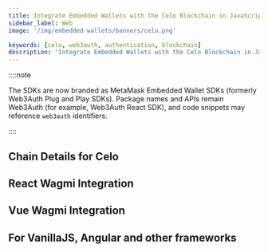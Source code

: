 ```yaml
---
title: Integrate Embedded Wallets with the Celo Blockchain in JavaScript
sidebar_label: Web
image: '/img/embedded-wallets/banners/celo.png'

keywords: [celo, web3auth, authentication, blockchain]
description: 'Integrate Embedded Wallets with the Celo Blockchain in JavaScript | Embedded Wallets'
---
```



<SEO
  title="Integrate Embedded Wallets with the Celo Blockchain in JavaScript"
  description="Integrate Embedded Wallets with the Celo Blockchain in JavaScript | Embedded Wallets"
  image="https://docs.metamask.io/img/embedded-wallets/banners/celo.png"
  slug="/embedded-wallets/connect-blockchain/evm/celo/web"
/>

::::note

The SDKs are now branded as MetaMask Embedded Wallet SDKs (formerly Web3Auth Plug and Play SDKs). Package names and APIs remain Web3Auth (for example, Web3Auth React SDK), and code snippets may reference `web3auth` identifiers.

::::

## Chain Details for Celo

<ChainDetailsCelo />

## React Wagmi Integration

<ReactWagmiIntegration />

## Vue Wagmi Integration

<VueWagmiIntegration />

## For VanillaJS, Angular and other frameworks

<JsBlockchainMethods />
